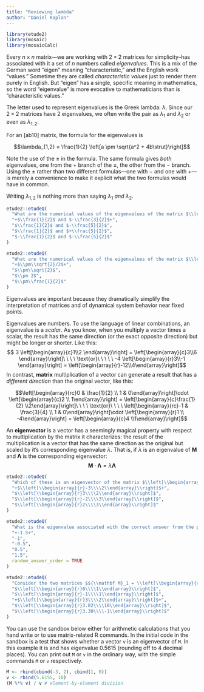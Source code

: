 ```yaml
---
title: "Reviewing lambda"
author: "Daniel Kaplan"
---
```


```r
library(etude2)
library(mosaic)
library(mosaicCalc)
```



Every $n\times n$ matrix---we are working with $2\times 2$ matrices for simplicity--has associated with it a set of $n$ numbers called *eigenvalues*.  This is a mix of the German word "eigen" meaning "characteristic," and the English work "values." Sometime they are called *characteristic values* just to render them purely in English. But "eigen" has a single, specific meaning in mathematics, so the word "eigenvalue" is more evocative to mathematicians than is "characteristic values."

The letter used to represent eigenvalues is the Greek lambda: $\lambda$. Since our $2\times 2$ matrices have 2 eigenvalues, we often write the pair as $\lambda_1$ and $\lambda_2$ or even as $\lambda_{1,2}$. 

For an [ab10] matrix, the formula for the eigenvalues is

$$\lambda_{1,2} = \frac{1}{2} \left[a \pm \sqrt{a^2 + 4b\strut}\right]$$

Note the use of the $\pm$ in the formula. The same formula gives *both* eigenvalues, one from the $+$ branch of the $\pm$, the other from the $-$ branch. Using the $\pm$ rather than two different formulas---one with $-$ and one with $+$---is merely a convenience to make it explicit what the two formulas would have in common.

Writing $\lambda_{1,2}$ is nothing more than saying $\lambda_1$ *and* $\lambda_2$.

```r
etude2::etudeQ(
  "What are the numerical values of the eigenvalues of the matrix $\\left[\\begin{array}{rc}-1 & \\frac{3}{4} \\\\ 1 & 0\\end{array}\\right]$?",
  "+$\\frac{1}{2}$ and $-\\frac{3}{2}$+",
  "$\\frac{1}{2}$ and $-\\frac{5}{2}$",
  "$\\frac{1}{2}$ and $+\\frac{5}{2}$",
  "$-\\frac{1}{2}$ and $-\\frac{5}{2}$"
)
```

```r
etude2::etudeQ(
  "What are the numerical values of the eigenvalues of the matrix $\\left[\\begin{array}{rc}0 & \\frac{1}{2} \\\\ 1 & 0\\end{array}\\right]$?",
  "+$\\pm\\sqrt{2}/2$+",
  "$\\pm\\sqrt{2}$",
  "$\\pm 2$",
  "$\\pm\\frac{1}{2}$"
)
```

Eigenvalues are important because they dramatically simplify the interpretation of matrices and of dynamical system behavior near fixed points.

Eigenvalues are numbers. To use the language of linear combinations, an eigenvalue is a *scalar*. As you know, when you multiply a vector times a scalar, the result has the same direction (or the exact opposite direction) but might be longer or shorter. Like this:
$$ 3 \left[\begin{array}{c}1\\2 \end{array}\right] = \left[\begin{array}{c}3\\6 \end{array}\right]\ \ \ \ \text{or}\ \ \ \ \ 
-4 \left[\begin{array}{r}3\\-1 \end{array}\right] = \left[\begin{array}{r}-12\\4\end{array}\right]$$
In contrast, **matrix** multiplication of a vector can generate a result that has a *different direction* than the original vector, like this:

$$\left[\begin{array}{rc}0 & \frac{1}{2} \\ 1 & 0\end{array}\right]\cdot \left[\begin{array}{c}2 \\ 1\end{array}\right] =
\left[\begin{array}{c}\frac{1}{2} \\2\end{array}\right]\ \ \ \ \text{or}\ \ \ \ \left[\begin{array}{rc}-1 & \frac{3}{4} \\ 1 & 0\end{array}\right]\cdot \left[\begin{array}{r}1 \\ -4\end{array}\right] =
\left[\begin{array}{c}4 \\1\end{array}\right]$$

An **eigenvector** is a vector has a seemingly magical property with respect to multiplication by the matrix it characterizes: the result of the multiplication is a vector that has the same direction as the original but scaled by it's corresponding eigenvalue $\lambda$. That is, if $\lambda$ is an eigenvalue of ${\mathbf M}$ and ${\mathbf \Lambda}$ is the corresponding eigenvector: 
$${\mathbf M}\cdot {\mathbf \Lambda} = \lambda {\mathbf \Lambda}$$

```r
etude2::etudeQ(
  "Which of these is an eigenvector of the matrix $\\left[\\begin{array}{rc}-1 & \\frac{3}{4} \\\\ 1 & 0\\end{array}\\right]$? (Hint: Multiply the matrix by each of the vectors listed. For one of them, the result of the multiplication will be aligned with the vector used. You can use the constant of proportionality to answer the next question, but you'll have to start by choosing the right one of the options that follow.)",
  "+$\\left[\\begin{array}{r}-3\\\\2\\end{array}\\right]$+",
  "$\\left[\\begin{array}{r}3\\\\2\\end{array}\\right]$",
  "$\\left[\\begin{array}{r}-2\\\\3\\end{array}\\right]$", 
  "$\\left[\\begin{array}{r}2\\\\3\\end{array}\\right]$"
)
```

```r
etude2::etudeQ(
  "What is the eigenvalue associated with the correct answer from the previous problem?",
  "+-1.5+",
  "-1",
  "-0.5",
  "0.5", 
  "1.5",
  random_answer_order = TRUE
)
```

```r
etude2::etudeQ(
  "Consider the two matrices $${\\mathbf M}_1 = \\left[\\begin{array}{rr}5 & 6 \\\\0 & 1\\end{array}\\right]\\ \\ \\text{and}\\ \\ \\left[\\begin{array}{rr}-3 & 1 \\\\0 & 1\\end{array}\\right]$$ Which of the following is **not** an eigenvector of ${\\mathbf M}_1$ or of ${\\mathbf M}_2$? (We've rounded off to two decimal places and provided a sandbox for calculations.)",
  "$\\left[\\begin{array}{r}6\\\\1\\end{array}\\right]$",
  "$\\left[\\begin{array}{r}-1\\\\1\\end{array}\\right]$",
  "+$\\left[\\begin{array}{r}3\\\\2\\end{array}\\right]$+",
  "$\\left[\\begin{array}{r}3.02\\\\10\\end{array}\\right]$",
  "$\\left[\\begin{array}{r}3.30\\\\-1\\end{array}\\right]$"
)
```

You can use the sandbox below either for arithmetic calculations that you hand write or to use matrix-related R commands. In the initial code in the sandbox is a test that shows whether a vector `v` is an eigenvector of `M`. In this example it is and has eigenvalue 0.5615 (rounding off to 4 decimal places). You can print out `M` or `v` in the ordinary way, with the simple commands `M` or `v` respectively.
```r
M <- rbind(cbind(-3, 2), cbind(1, 0))
v <- rbind(5.6155, 10)
(M %*% v) / v # element-by-element division

```

